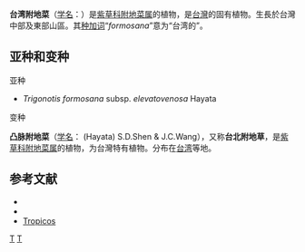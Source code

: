 {{Speciesbox 
| genus = Trigonotis
| species = formosana
| authority = [[早田文藏|Hayata]], 1908
| synonyms =
* ''Trigonotis formosana'' subsp. ''formosana''
* ''Trigonotis formosana'' var. ''formosana''
}}
'''台湾附地菜'''（[[学名|学名]]：{{lang|la|''Trigonotis formosana''}}）是[[紫草科|紫草科]][[附地菜属|附地菜属]]的植物，是[[台灣|台灣]]的固有植物。生長於台灣中部及東部山區。其[[种加词|种加词]]“''formosana''”意为“台湾的”。

== 亚种和变种 ==
;亚种
* ''Trigonotis formosana'' subsp. ''elevatovenosa'' Hayata
;变种
'''凸脉附地菜'''（[[学名|学名]]：{{lang|la|''Trigonotis formosana var. elevatovenosa''}} (Hayata) S.D.Shen & J.C.Wang），又称'''台北附地草'''，是[[紫草科|紫草科]][[附地菜属|附地菜属]]的植物，为台灣特有植物。分布在[[台湾|台湾]]等地。

== 参考文献 ==
<div class="references-small">
* {{FRPS|Trigonotis formosana}}
* {{TaiBNET| zh=台湾附地草 | id=203464 | binomial=Trigonotis formosana | authority=Hayata, 1908 | var= | accessdate=2013-01-24}}
* [http://www.tropicos.org/Name/50214095 Tropicos]
</div>
{{Taxonbar|from=Q10915124}}

[[Category:附地菜属|T]]
[[Category:1908年描述的植物|T]]